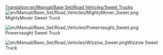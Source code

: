 [[Translation:en/Manual/Base Set/Road Vehicles/Sweet Trucks]]
[[File:en/Manual/Base Set/Road Vehicles/MightyMover Sweet.png]]MightyMover Sweet Truck

[[File:en/Manual/Base Set/Road Vehicles/Powernaught Sweet.png]]Powernaught Sweet Truck

[[File:en/Manual/Base Set/Road Vehicles/Wizzow Sweet.png]]Wizzow Sweet Truck